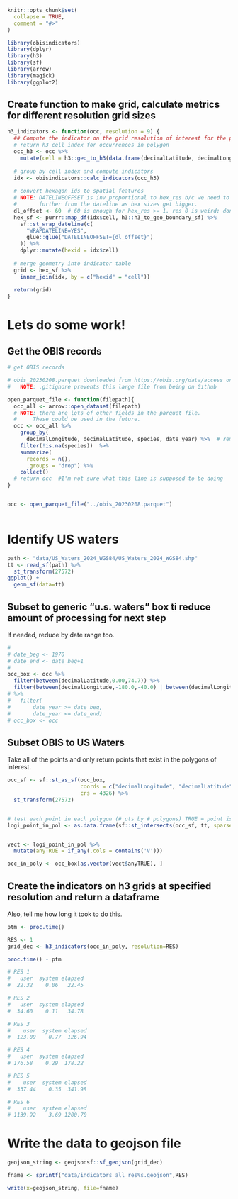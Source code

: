 ```r
knitr::opts_chunk$set(
  collapse = TRUE,
  comment = "#>"
)
```

```r
library(obisindicators)
library(dplyr)
library(h3)
library(sf)
library(arrow)
library(magick)
library(ggplot2)
```


## Create function to make grid, calculate metrics for different resolution grid sizes

```r
h3_indicators <- function(occ, resolution = 9) {
  ## Compute the indicator on the grid resolution of interest for the points in the identified polygons
  # return h3 cell index for occurrences in polygon
  occ_h3 <- occ %>%
    mutate(cell = h3::geo_to_h3(data.frame(decimalLatitude, decimalLongitude), res = RES))
  
  # group by cell index and compute indicators
  idx <- obisindicators::calc_indicators(occ_h3)
  
  # convert hexagon ids to spatial features
  # NOTE: DATELINEOFFSET is inv proportional to hex_res b/c we need to look
  #       further from the dateline as hex sizes get bigger.
  dl_offset <- 60  # 60 is enough for hex_res >= 1. res 0 is weird; don't use it.
  hex_sf <- purrr::map_df(idx$cell, h3::h3_to_geo_boundary_sf) %>%
    sf::st_wrap_dateline(c(
      "WRAPDATELINE=YES",
      glue::glue("DATELINEOFFSET={dl_offset}")
    )) %>%
    dplyr::mutate(hexid = idx$cell)
  
  # merge geometry into indicator table
  grid <- hex_sf %>%
    inner_join(idx, by = c("hexid" = "cell"))
  
  return(grid)
}
```

# Lets do some work!

## Get the OBIS records
```r
# get OBIS records

# obis_20230208.parquet downloaded from https://obis.org/data/access on 2023-02-08
#   NOTE: .gitignore prevents this large file from being on Github

open_parquet_file <- function(filepath){
  occ_all <- arrow::open_dataset(filepath)
  # NOTE: there are lots of other fields in the parquet file.
  #     These could be used in the future.
  occ <- occ_all %>%
    group_by(
      decimalLongitude, decimalLatitude, species, date_year) %>%  # remove duplicate rows
    filter(!is.na(species))  %>%
    summarize(
      records = n(),
      .groups = "drop") %>%
    collect()
  # return occ  #I'm not sure what this line is supposed to be doing
}


occ <- open_parquet_file("../obis_20230208.parquet")
    
```

# Identify US waters
```r

path <- "data/US_Waters_2024_WGS84/US_Waters_2024_WGS84.shp"
tt <- read_sf(path) %>%
  st_transform(27572)
ggplot() +
  geom_sf(data=tt)
```
## Subset to generic "u.s. waters" box ti reduce amount of processing for next step 
If needed, reduce by date range too.

```r
# 
# date_beg <- 1970
# date_end <- date_beg+1
# 
occ_box <- occ %>%
  filter(between(decimalLatitude,0.00,74.7)) %>%
  filter(between(decimalLongitude,-180.0,-40.0) | between(decimalLongitude,160.0,180.0))  
# %>%
#   filter(
#       date_year >= date_beg,
#       date_year <= date_end)
# occ_box <- occ
```


## Subset OBIS to US Waters
Take all of the points and only return points that exist in the polygons of interest.

```r
occ_sf <- sf::st_as_sf(occ_box,
                       coords = c("decimalLongitude", "decimalLatitude"),
                       crs = 4326) %>%
  st_transform(27572)


# test each point in each polygon (# pts by # polygons) TRUE = point is in polygon
logi_point_in_pol <- as.data.frame(sf::st_intersects(occ_sf, tt, sparse = FALSE))


vect <- logi_point_in_pol %>%
  mutate(anyTRUE = if_any(.cols = contains('V')))

occ_in_poly <- occ_box[as.vector(vect$anyTRUE), ]
```

## Create the indicators on h3 grids at specified resolution and return a dataframe
Also, tell me how long it took to do this.

```r
ptm <- proc.time()

RES <- 1
grid_dec <- h3_indicators(occ_in_poly, resolution=RES)

proc.time() - ptm

# RES 1
#   user  system elapsed 
#  22.32    0.06   22.45 

# RES 2
#   user  system elapsed 
#  34.60    0.11   34.78 

# RES 3
#    user  system elapsed 
#  123.09    0.77  126.94 

# RES 4
#   user  system elapsed 
# 176.58    0.29  178.22

# RES 5
#    user  system elapsed 
#  337.44    0.35  341.98

# RES 6
#    user  system elapsed 
# 1139.92    3.69 1200.70 
```

# Write the data to geojson file
```r
geojson_string <- geojsonsf::sf_geojson(grid_dec)

fname <- sprintf("data/indicators_all_res%s.geojson",RES)

write(x=geojson_string, file=fname)
```

